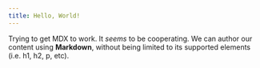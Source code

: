 ```yaml
---
title: Hello, World!
---
```


Trying to get MDX to work. It _seems_ to be cooperating. We can author our content using **Markdown**, without being limited to its supported elements (i.e. h1, h2, p, etc).
